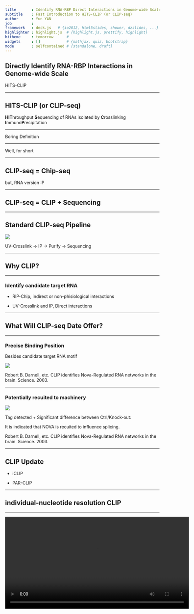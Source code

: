 ```yaml
---
title       : Identify RNA-RBP Direct Interactions in Genome-wide Scale
subtitle    : Fast Introduction to HITS-CLIP (or CLIP-seq)
author      : Yun YAN
job         : 
framework   : deck.js   # {io2012, html5slides, shower, dzslides, ...}
highlighter : highlight.js  # {highlight.js, prettify, highlight}
hitheme     : tomorrow      # 
widgets     : []            # {mathjax, quiz, bootstrap}
mode        : selfcontained # {standalone, draft}
---
```


Directly Identify RNA-RBP Interactions in Genome-wide Scale
------------------------------------------------------------

HITS-CLIP

---

HITS-CLIP (or CLIP-seq)
------------------------

**HIT**hroughput **S**equencing of RNAs isolated by **C**rosslinking **I**mmuno**P**recipitation

---

Boring Definition

---

Well, for short

---

CLIP-seq = Chip-seq
-----------------------

but, RNA version :P

---

CLIP-seq = CLIP + Sequencing
------------------------------

---

Standard CLIP-seq Pipeline
------------------------------

<img src="images/CLIP-seq.png" >

UV-Crosslink -> IP -> Purify -> Sequencing

---

Why CLIP?
------------

---

### Identify candidate target RNA

- RIP-Chip, indirect or non-phisiological interactions

- UV-Crosslink and IP, Direct interactions

---

What Will CLIP-seq Date Offer? 
-------------------------------

---

### Precise Binding Position

Besides candidate target RNA motif

<img src="images/candidate-motif.jpg">

Robert B. Darnell, etc. CLIP identifies Nova-Regulated RNA networks in the brain. Science. 2003. 

---

### Potentially recuited to machinery

<img src="images/potentially_recuited_to_machinery.jpg">

Tag detected + Significant difference between Ctrl/Knock-out: 

It is indicated that NOVA is recuited to influence splicing. 

Robert B. Darnell, etc. CLIP identifies Nova-Regulated RNA networks in the brain. Science. 2003. 

---

CLIP Update
-------------

- iCLIP

- PAR-CLIP

---

individual-nucleotide resolution CLIP
-------------------------------------

---

<video width="600" controls="controls">
	<source src="http://www.ncbi.nlm.nih.gov/pmc/articles/PMC3169244/bin/jove-50-2638.mov" type="video/mov">
	Your Browser Does not support Html5, please update your browser. 
</video>

iCLIP - Transcriptome-wide Mapping of Protein-RNA Interactions with Individual Nucleotide Resolution. J Vis Exp. 2011. 

---

<img src="images/iCLIP_pipeline.jpg">

---

### Classic CLIP:

- cDNAs truncate prematurely at the crosslinked nucleotide
- Truncated cDNAs are lost during the standard CLIP library preparation protocol

### iCLIP:

More efficient intramolecular cDNA circularization 

---

Photoactivatable-Ribonucleoside-Enhanced Crosslinking and Immunoprecipitation
-----------------------------------------------------------------------------

---

<video width="600" controls="controls">
	<source src="http://www.ncbi.nlm.nih.gov/pmc/articles/PMC3156069/bin/jove-41-2034.mp4" type="video/mp4">
	Your Browser Does not support Html5, please update your browser.
</video>

PAR-CliP - A Method to Identify Transcriptome-wide the Binding Sites of RNA Binding Proteins, J Vis Exp. 2010.

---

### Classic CLIP:

- Low efficiency of UV 254 nm RNA-protein crosslinking
- Difficult to separate UV-crosslinked target RNA segments from background non-crosslinked RNA fragments also present in the sample

### PAR-CLIP:

Rely on 4-thiouridine (4-SU) and 6-thioguanosine (6-SG)

- UV 365 nm induces efficient crosslinking of photoreactive nucleoside-labeled cellular RNAs to interacting RBPs
- 4-SU: T->C transitions
- 6-SG: G->A mutations. The presense of the changes can be assessed during bioinformatic analysis, and make it possible to seperate them from the background of sequences derived from abundant cellular RNAs.

---

Summary
--------

- HITS-CLIP (or CLIP-seq)
- Exact binding position
- Direct interaction, candiate target RNA
- iCLIP and PAR-CLIP

---

<img src="images/logo-bonnie-basepairing.jpg">

Check source code at: [https://github.com/Puriney/clipseq](https://github.com/Puriney/clipseq)
